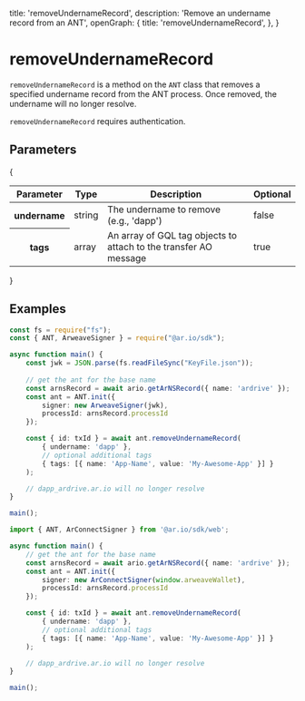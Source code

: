 
  title: 'removeUndernameRecord',
  description: 'Remove an undername record from an ANT',
  openGraph: {
    title: 'removeUndernameRecord',
  },
}

<HeroPattern />

# removeUndernameRecord

`removeUndernameRecord` is a method on the `ANT` class that removes a specified undername record from the ANT process. Once removed, the undername will no longer resolve.

`removeUndernameRecord` requires authentication.

## Parameters

{
<div style={{ textAlign: 'center' }}>
  <table className="inline-table">
    <thead>
      <tr>
        <th>Parameter</th>
        <th>Type</th>
        <th>Description</th>
        <th>Optional</th>
      </tr>
    </thead>
    <tbody>
      <tr>
        <th>undername</th>
        <td>string</td>
        <td>The undername to remove (e.g., 'dapp')</td>
        <td>false</td>
      </tr>
      <tr>
        <th>tags</th>
        <td>array</td>
        <td>
          An array of GQL tag objects to attach to the transfer AO message
        </td>
        <td>true</td>
      </tr>
    </tbody>
  </table>
</div>
}

## Examples

<CodeGroup title="removeUndernameRecord">

```typescript {{title: "NodeJS"}}
const fs = require("fs");
const { ANT, ArweaveSigner } = require("@ar.io/sdk");

async function main() {
    const jwk = JSON.parse(fs.readFileSync("KeyFile.json"));
    
    // get the ant for the base name
    const arnsRecord = await ario.getArNSRecord({ name: 'ardrive' });
    const ant = ANT.init({
        signer: new ArweaveSigner(jwk),
        processId: arnsRecord.processId
    });

    const { id: txId } = await ant.removeUndernameRecord(
        { undername: 'dapp' },
        // optional additional tags
        { tags: [{ name: 'App-Name', value: 'My-Awesome-App' }] }
    );

    // dapp_ardrive.ar.io will no longer resolve
}

main();
```

```typescript {{ title: 'Web' }}
import { ANT, ArConnectSigner } from '@ar.io/sdk/web';

async function main() {
    // get the ant for the base name
    const arnsRecord = await ario.getArNSRecord({ name: 'ardrive' });
    const ant = ANT.init({
        signer: new ArConnectSigner(window.arweaveWallet),
        processId: arnsRecord.processId
    });

    const { id: txId } = await ant.removeUndernameRecord(
        { undername: 'dapp' },
        // optional additional tags
        { tags: [{ name: 'App-Name', value: 'My-Awesome-App' }] }
    );

    // dapp_ardrive.ar.io will no longer resolve
}

main();
```

</CodeGroup> 
